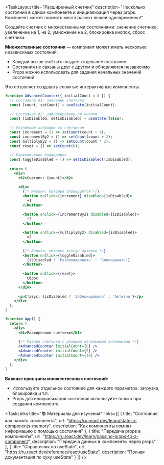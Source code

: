 <TaskLayout 
  title="Расширенный счетчик"
  description="Несколько состояний в одном компоненте и инициализация через props. Компонент может помнить много разных вещей одновременно!"
>

<TaskObjective>

Создайте счетчик с множественными состояниями: значение счетчика, увелечение на 1, на 2, умножение на 2, блокировка кнопок, сброс счетчика.

</TaskObjective>

<Info>

**Множественные состояния** — компонент может иметь несколько независимых состояний:

- Каждый вызов `useState` создает отдельное состояние
- Состояния не связаны друг с другом и обновляются независимо
- Props можно использовать для задания начальных значений состояний

Это позволяет создавать сложные интерактивные компоненты.

</Info>

<CodeExample title="Компонент с множественными состояниями">

```jsx
function AdvancedCounter({ initialCount = 0 }) {
  // Состояние #1: значение счетчика
  const [count, setCount] = useState(initialCount);
  
  // Состояние #2: заблокированы ли кнопки
  const [isDisabled, setIsDisabled] = useState(false);
  
  // Различные операции со счетчиком
  const increment = () => setCount(count + 1);
  const incrementBy2 = () => setCount(count + 2);
  const multiplyBy2 = () => setCount(count * 2);
  const reset = () => setCount(0);
  
  // Переключение блокировки
  const toggleDisabled = () => setIsDisabled(!isDisabled);
  
  return (
    <div>
      <h2>Счетчик: {count}</h2>
      
      <div>
        {/* Кнопки, которые блокируются */}
        <button onClick={increment} disabled={isDisabled}>
          +1
        </button>
        
        <button onClick={incrementBy2} disabled={isDisabled}>
          +2
        </button>
        
        <button onClick={multiplyBy2} disabled={isDisabled}>
          ×2
        </button>
        
        {/* Кнопки, которые всегда активны */}
        <button onClick={toggleDisabled}>
          {isDisabled ? 'Разблокировать' : 'Блокировать'}
        </button>
        
        <button onClick={reset}>
          Сброс
        </button>
      </div>
      
      <p>Статус: {isDisabled ? 'Заблокировано' : 'Активно'}</p>
    </div>
  );
}

function App() {
  return (
    <div>
      <h1>Расширенные счетчики</h1>
      
      {/* Разные счетчики с разными начальными значениями */}
      <AdvancedCounter initialCount={0} />
      <AdvancedCounter initialCount={5} />
      <AdvancedCounter initialCount={10} />
    </div>
  );
}
```

</CodeExample>

<Warning>

**Важные принципы множественных состояний:**

- Используйте отдельное состояние для каждого параметра: загрузка, блокировка и т.п.
- Props для инициализации состояния используйте только при создании компонента

</Warning>

<TaskLinks 
  title="📚 Материалы для изучения"
  links={[
    {
      title: "Состояние как память компонента",
      url: "https://ru.react.dev/learn/state-a-components-memory",
      description: "Как компоненты помнят информацию с помощью состояния"
    },
    {
      title: "Передача props в компоненты",
      url: "https://ru.react.dev/learn/passing-props-to-a-component",
      description: "Передача данных в компоненты через props"
    },
    {
      title: "Справочник по useState",
      url: "https://ru.react.dev/reference/react/useState",
      description: "Полная документация по хуку useState"
    }
  ]}
/>

</TaskLayout> 